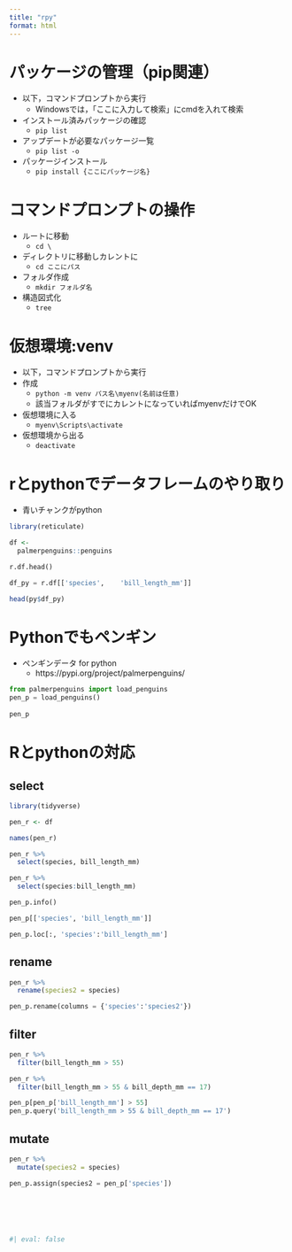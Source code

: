 ```yaml
---
title: "rpy"
format: html
---
```


# パッケージの管理（pip関連）

* 以下，コマンドプロンプトから実行
  + Windowsでは，「ここに入力して検索」にcmdを入れて検索
* インストール済みパッケージの確認
  + `pip list`
* アップデートが必要なパッケージ一覧
  + `pip list -o`
* パッケージインストール
  + `pip install {ここにパッケージ名}`

<!-- * アップデートが必要なパッケージインストール -->
<!--   + pip install （どこからか忘れた…要確認） -->


# コマンドプロンプトの操作

* ルートに移動
  + `cd \`
* ディレクトリに移動しカレントに
  + `cd ここにパス`
* フォルダ作成
  + `mkdir フォルダ名`
* 構造図式化
  + `tree`

# 仮想環境:venv

* 以下，コマンドプロンプトから実行
* 作成
  + `python -m venv パス名\myenv(名前は任意)`
  + 該当フォルダがすでにカレントになっていればmyenvだけでOK
* 仮想環境に入る
  + `myenv\Scripts\activate`
* 仮想環境から出る
  + `deactivate`



# rとpythonでデータフレームのやり取り

-   青いチャンクがpython

```r
library(reticulate)

df <- 
  palmerpenguins::penguins

```

```python
r.df.head()

df_py = r.df[['species',	'bill_length_mm']]

```

```r
head(py$df_py)
```

# Pythonでもペンギン

-   ペンギンデータ for python
    -   https://pypi.org/project/palmerpenguins/

<!-- ```{python eval = FALSE} -->

<!-- import os -->

<!-- os.system("pip3 install palmerpenguins") -->

<!-- ``` -->

<!-- ```{r eval = FALSE} -->

<!-- py_install("palmerpenguins", pip = TRUE) -->

<!-- ``` -->

<!-- * https://solutions.rstudio.com/python/minimum-viable-python/installing-packages/ -->

<!-- ```{r eval = FALSE} -->

<!-- $ python -m pip install palmerpenguins -->

<!-- ``` -->

```python
from palmerpenguins import load_penguins
pen_p = load_penguins()
 
pen_p
```

# Rとpythonの対応

## select

```r
library(tidyverse)

pen_r <- df

names(pen_r)

pen_r %>% 
  select(species, bill_length_mm)

pen_r %>% 
  select(species:bill_length_mm)
```

```python
pen_p.info()

pen_p[['species', 'bill_length_mm']]

pen_p.loc[:, 'species':'bill_length_mm']

```

## rename

```r
pen_r %>% 
  rename(species2 = species)
```

```python
pen_p.rename(columns = {'species':'species2'})

```

## filter

```r
pen_r %>% 
  filter(bill_length_mm > 55)

pen_r %>% 
  filter(bill_length_mm > 55 & bill_depth_mm == 17)
```

```python
pen_p[pen_p['bill_length_mm'] > 55]
pen_p.query('bill_length_mm > 55 & bill_depth_mm == 17')

```

## mutate

```r
pen_r %>% 
  mutate(species2 = species)
```

```python
pen_p.assign(species2 = pen_p['species'])
```

## 

```r

```

```python

```

## 

```r

```

```python
#| eval: false

```





